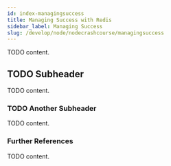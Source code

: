 ```yaml
---
id: index-managingsuccess
title: Managing Success with Redis
sidebar_label: Managing Success
slug: /develop/node/nodecrashcourse/managingsuccess
---
```



TODO content.

## TODO Subheader

TODO content.

### TODO Another Subheader

TODO content.

### Further References

TODO content.

